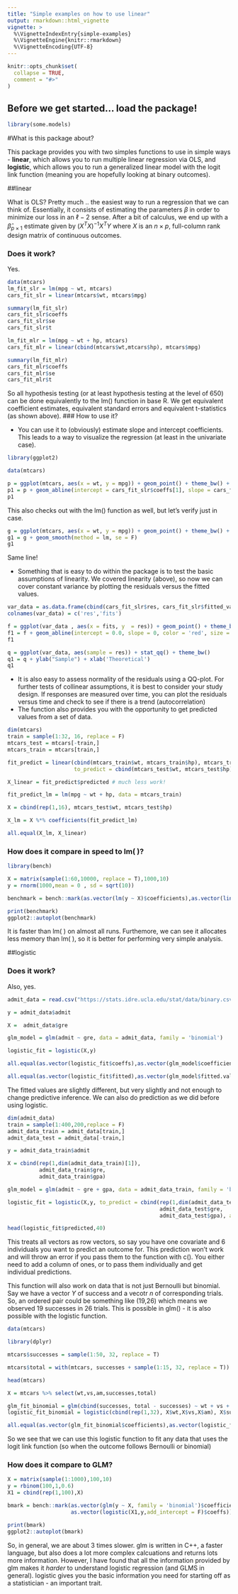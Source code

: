 ```yaml
---
title: "Simple examples on how to use linear"
output: rmarkdown::html_vignette
vignette: >
  %\VignetteIndexEntry{simple-examples}
  %\VignetteEngine{knitr::rmarkdown}
  %\VignetteEncoding{UTF-8}
---
```


```r
knitr::opts_chunk$set(
  collapse = TRUE,
  comment = "#>"
)
```

## Before we get started... load the package! 

```r
library(some.models)
```
#What is this package about? 

This package provides you with two simples functions to use in simple ways - **linear**, which allows you to run multiple linear regression via OLS, and **logistic**, which allows you to run a generalized linear model with the logit link function (meaning you are hopefully looking at binary outcomes). 

##linear 

What is OLS? Pretty much .. the easiest way to run a regression that we can think of. Essentially, it consists of estimating the parameters $\beta$ in order to minimize our loss in an $\ell-2$ sense. After a bit of calculus, we end up with a $\hat{\beta}_{p\times 1}$ estimate given by $(X^TX)^{-1}X^TY$ where $X$ is an $n \times p$, full-column rank design matrix of continuous outcomes.

### Does it work? 

Yes. 

```r
data(mtcars)
lm_fit_slr = lm(mpg ~ wt, mtcars)
cars_fit_slr = linear(mtcars$wt, mtcars$mpg)

summary(lm_fit_slr)
cars_fit_slr$coeffs
cars_fit_slr$se
cars_fit_slr$t

```

```r

lm_fit_mlr = lm(mpg ~ wt + hp, mtcars)
cars_fit_mlr = linear(cbind(mtcars$wt,mtcars$hp), mtcars$mpg)

summary(lm_fit_mlr)
cars_fit_mlr$coeffs
cars_fit_mlr$se
cars_fit_mlr$t

```

So all hypothesis testing (or at least hypothesis testing at the level of 650) can be done equivalently to the lm() function in base R. We get equivalent coefficient estimates, equivalent standard errors and equivalent t-statistics (as shown above). 
### How to use it?

* You can use it to (obviously) estimate slope and intercept coefficients. This leads to a way to visualize the regression (at least in the univariate case). 

```r
library(ggplot2)

data(mtcars)

p = ggplot(mtcars, aes(x = wt, y = mpg)) + geom_point() + theme_bw() + xlab("Weight") + ylab("MPG") 
p1 = p + geom_abline(intercept = cars_fit_slr$coeffs[1], slope = cars_fit_slr$coeffs[2], color = 'red',size= 1.5)
p1 

```


This also checks out with the lm() function as well, but let's verify just in case. 

```r
g = ggplot(mtcars, aes(x = wt, y = mpg)) + geom_point() + theme_bw() + xlab("Weight") + ylab("MPG") 
g1 = g + geom_smooth(method = lm, se = F)
g1
```

Same line!

* Something that is easy to do within the package is to test the basic assumptions of linearity. We covered linearity (above), so now we can cover constant variance by plotting the residuals versus the fitted values. 

```r
var_data = as.data.frame(cbind(cars_fit_slr$res, cars_fit_slr$fitted_values))
colnames(var_data) = c('res','fits')

f = ggplot(var_data , aes(x = fits, y  = res)) + geom_point() + theme_bw() + ylab('Residuals') + xlab('Fitted Values')
f1 = f + geom_abline(intercept = 0.0, slope = 0, color = 'red', size = 1)
f1
```

```r
q = ggplot(var_data, aes(sample = res)) + stat_qq() + theme_bw() 
q1 = q + ylab("Sample") + xlab('Theoretical') 
q1
```

* It is also easy to assess normality of the residuals using a QQ-plot. For further tests of collinear assumptions, it is best to consider your study design. If responses are measured over time, you can plot the residuals versus time and check to see if there is a trend (autocorrelation)
* The function also provides you with the opportunity to get predicted values from a set of data. 
```r
dim(mtcars)
train = sample(1:32, 16, replace = F)
mtcars_test = mtcars[-train,]
mtcars_train = mtcars[train,]

fit_predict = linear(cbind(mtcars_train$wt, mtcars_train$hp), mtcars_train$mpg, 
                     to_predict = cbind(mtcars_test$wt, mtcars_test$hp))

X_linear = fit_predict$predicted # much less work! 

fit_predict_lm = lm(mpg ~ wt + hp, data = mtcars_train)

X = cbind(rep(1,16), mtcars_test$wt, mtcars_test$hp)

X_lm = X %*% coefficients(fit_predict_lm)

all.equal(X_lm, X_linear)


```

### How does it compare in speed to lm( )? 

```r
library(bench)

X = matrix(sample(1:60,10000, replace = T),1000,10)
y = rnorm(1000,mean = 0 , sd = sqrt(10))

benchmark = bench::mark(as.vector(lm(y ~ X)$coefficients),as.vector(linear(X,y)$coeffs))

print(benchmark)
ggplot2::autoplot(benchmark)

```

It is faster than lm( ) on almost all runs. Furthemore, we can see it allocates less memory than lm( ), so it is better for performing very simple analysis. 

##logistic 

### Does it work? 

Also, yes. 

```r
admit_data = read.csv("https://stats.idre.ucla.edu/stat/data/binary.csv")

y = admit_data$admit

X =  admit_data$gre

glm_model = glm(admit ~ gre, data = admit_data, family = 'binomial')

logistic_fit = logistic(X,y)

all.equal(as.vector(logistic_fit$coeffs),as.vector(glm_model$coefficients))

all.equal(as.vector(logistic_fit$fitted),as.vector(glm_model$fitted.values))


```

The fitted values are slightly different, but very slightly and not enough to change predictive inference. We can also do prediction as we did before using logistic.

```r

dim(admit_data)
train = sample(1:400,200,replace = F)
admit_data_train = admit_data[train,]
admit_data_test = admit_data[-train,]

y = admit_data_train$admit

X = cbind(rep(1,dim(admit_data_train)[1]),
          admit_data_train$gre, 
          admit_data_train$gpa)

glm_model = glm(admit ~ gre + gpa, data = admit_data_train, family = 'binomial')

logistic_fit = logistic(X,y, to_predict = cbind(rep(1,dim(admit_data_test)[1]), 
                                                admit_data_test$gre, 
                                                admit_data_test$gpa), add_intercept = F)

head(logistic_fit$predicted,40)

```

This treats all vectors as row vectors, so say you have one covariate and 6 individuals you want to predict an outcome for. This prediction won't work and will throw an error if you pass them to the function with c(). You either need to add a column of ones, or to pass them individually and get individual predictions.  

This function will also work on data that is not just Bernoulli but binomial. Say we have a vector $Y$ of success and a vecotr $n$ of corresponding trials. So, an ordered pair could be something like (19,26) which means we observed 19 successes in 26 trials. This is possible in glm() - it is also possible with the logistic function. 

```r
data(mtcars)

library(dplyr)

mtcars$successes = sample(1:50, 32, replace = T)

mtcars$total = with(mtcars, successes + sample(1:15, 32, replace = T))

head(mtcars)

X = mtcars %>% select(wt,vs,am,successes,total)

glm_fit_binomial = glm(cbind(successes, total - successes) ~ wt + vs + am, data = X, family = 'binomial')
logistic_fit_binomial = logistic(cbind(rep(1,32), X$wt,X$vs,X$am), X$successes, n = X$total,add_intercept = F)

all.equal(as.vector(glm_fit_binomial$coefficients),as.vector(logistic_fit_binomial$coeffs))


```

So we see that we can use this logistic function to fit any data that uses the logit link function (so when the outcome follows Bernoulli or binomial)

### How does it compare to GLM? 

```r

X = matrix(sample(1:1000),100,10)
y = rbinom(100,1,0.6)
X1 = cbind(rep(1,100),X)

bmark = bench::mark(as.vector(glm(y ~ X, family = 'binomial')$coefficients), 
                    as.vector(logistic(X1,y,add_intercept = F)$coeffs))

print(bmark)
ggplot2::autoplot(bmark)

```


So, in general, we are about 3 times slower. glm is written in C++, a faster language, but also does a lot more complex calcuations and returns lots more information. However, I have found that all the information provided by glm makes it *harder* to understand logistic regression (and GLMS in general). logistic gives you the basic information you need for starting off as a statistician - an important trait. 

